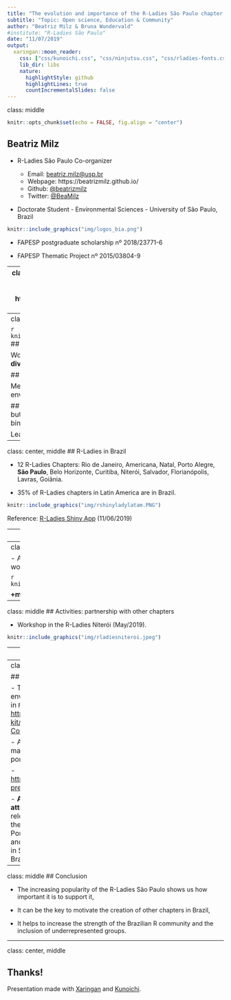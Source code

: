 ```yaml
---
title: "The evolution and importance of the R-Ladies São Paulo chapter in Brazil "
subtitle: "Topic: Open science, Education & Community"
author: "Beatriz Milz & Bruna Wundervald"
#institute: "R-Ladies São Paulo"
date: "11/07/2019"
output:
  xaringan::moon_reader:
    css: ["css/kunoichi.css", "css/ninjutsu.css", "css/rladies-fonts.css"]
    lib_dir: libs
    nature:
      highlightStyle: github
      highlightLines: true
      countIncrementalSlides: false
---
```

class: middle
```r
knitr::opts_chunk$set(echo = FALSE, fig.align = "center")
```


## Beatriz Milz
- R-Ladies São Paulo Co-organizer

  - Email: <a href="mailto:beatriz.milz@usp.br">beatriz.milz@usp.br</a>
  - Webpage: https://beatrizmilz.github.io/ 
  - Github: <a href="http://github.com/beatrizmilz">@beatrizmilz</a>
  - Twitter: <a href="http://twitter.com/beatrizmilz">@BeaMilz</a> 

- Doctorate Student - Environmental Sciences - University of São Paulo, Brazil
```r
knitr::include_graphics("img/logos_bia.png")
```
-  FAPESP postgraduate scholarship nº 2018/23771-6 

- FAPESP Thematic Project  nº 2015/03804-9 

---
class: middle
## Bruna Wundervald
- R-Ladies São Paulo Co-organizer
  - Email: <a href="brunadaviesw@gmail.com">brunadaviesw@gmail.com</a>
  - Webpage: https://brunaw.com 
  - Github: <a href="http://github.com/brunaw">@brunaw</a>
  - Twitter: <a href="http://twitter.com/bwundervald">@bwundervald</a>

- Ph.D. Candidate in Statistics at Maynooth University, Ireland

- Science Foundation Ireland Career Development Award grant number
17/CDA/4695

```r
knitr::include_graphics("img/SFI.jpg")
```



---
class:  center, middle

```r
knitr::include_graphics("img/hexlogorladies.jpeg")
```
## What is R-Ladies?

Worldwide organization that  promotes **gender diversity** in the `R` community. 

## How?

Meetups and mentorship in a friendly and safe environment. 


## For whom?
Underrepresented genders - including but not limited to:
  - cis/trans women, trans men, non-binary, genderqueer, agender


Learn more: [About us - R-Ladies](https://rladies.org/about-us/)




---
class:  center, middle
## R-Ladies in Brazil

- 12 R-Ladies Chapters:
Rio de Janeiro, Americana, Natal, Porto Alegre, **São Paulo**, Belo Horizonte, Curitiba, Niterói, Salvador, Florianópolis, Lavras, Goiânia.

- 35% of R-Ladies chapters in Latin America are in Brazil.

```r
knitr::include_graphics("img/rshinyladylatam.PNG")
```

Reference: [R-Ladies Shiny App](https://gqueiroz.shinyapps.io/rshinylady/)  (11/06/2019)

---
class:  center, middle

## R-Ladies São Paulo

```r
knitr::include_graphics("img/1meetupsp.jpeg")
```
- **First R-Ladies São Paulo Meetup** - August 2018

- **+420 members** - June/2019 

---
class: middle
## Activities

- Already held 10 events, including:
  - meetups, 
  - workshops, 
  - datathons.


```r
knitr::include_graphics("img/foto_loggi.jpeg")
```

**+meetings are monthly being planned!**
---
class: middle
## Activities: partnership with other chapters

- Workshop in the R-Ladies Niterói (May/2019).

```r
knitr::include_graphics("img/rladiesniteroi.jpeg")
```
---
class: middle

## Collaboration

- We also collaborate with other projects:
  - lectures, workshops,
  - always open to the community.  

- Sponsors: venues for the Meetups, coffe-break, and scholarships on courses and events.

```r
knitr::include_graphics("img/poster_SER_2019-PREENCHIDO.png")
```

---
class: middle

## Important points!

- The group provides a safe environment for people interested in `R`. 
   - Code of conduct: [https://github.com/rladies/starter-kit/wiki/Code-of-Conduct#portuguese](https://github.com/rladies/starter-kit/wiki/Code-of-Conduct#portuguese)

- All of the content presented is made available freely on github in portuguese:

   - [https://github.com/rladies/meetup-presentations_sao-paulo](https://github.com/rladies/meetup-presentations_sao-paulo)

- **All of the activities are free to attend**
  - The gratuityis very relevant in the Brazilian context:
  the few `R` courses available in Portuguese are often expensive, and there is no other active `R` group in São Paulo (the biggest city in Brazil!). 

---
class: middle
## Conclusion

- The increasing popularity of the R-Ladies São Paulo shows us how important it is to support it, 

- It can be the key to motivate the creation of other chapters in Brazil, 

- It helps to increase the strength of the Brazilian R community and the inclusion of underrepresented groups. 

---
class:  center, middle

## Thanks!
Presentation made with [Xaringan](https://github.com/yihui/xaringan) and [Kunoichi](https://github.com/emitanaka/ninja-theme).
